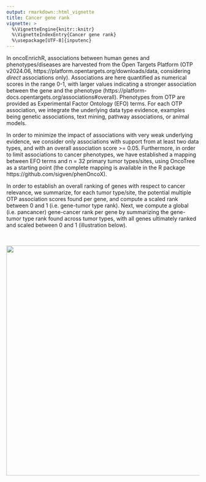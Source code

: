 ```yaml
---
output: rmarkdown::html_vignette
title: Cancer gene rank
vignette: >
  %\VignetteEngine{knitr::knitr}
  %\VignetteIndexEntry{Cancer gene rank}
  %\usepackage[UTF-8]{inputenc}
---
```


In oncoEnrichR, associations between human genes and phenotypes/diseases are harvested from the Open Targets Platform (OTP v2024.06, https://platform.opentargets.org/downloads/data, considering _direct_ associations only). Associations are here quantified as numerical scores in the range 0-1, with larger values indicating a stronger association between the gene and the phenotype (https://platform-docs.opentargets.org/associations#overall). Phenotypes from OTP are provided as Experimental Factor Ontology (EFO) terms. For each OTP association, we integrate the underlying data type evidence, examples being genetic associations, text mining, pathway associations, or animal models. 

In order to minimize the impact of associations with very weak underlying evidence, we consider only associations with support from at least two data types, and with an overall association score >= 0.05. Furthermore, in order to limit associations to cancer phenotypes, we have established a mapping between EFO terms and n = 32 primary tumor types/sites, using OncoTree as a starting point (the complete mapping is available in the R package https://github.com/sigven/phenOncoX). 

In order to establish an overall ranking of genes with respect to cancer relevance, we summarize, for each tumor type/site, the potential multiple OTP association scores found per gene, and compute a scaled rank between 0 and 1 (i.e. gene-tumor type rank). Next, we compute a global (i.e. pancancer) gene-cancer rank per gene by summarizing the gene-tumor type rank found across tumor types, with all genes ultimately ranked and scaled between 0 and 1 (illustration below).

<br>
<p align="center">
  <a href = "module_screenshots/oncoEnrichR_SuppFigure1.png"><img src="module_screenshots/oncoEnrichR_SuppFigure1.png" width = "750" height = "600" border = 0>
  </a>
</p>
<br>


